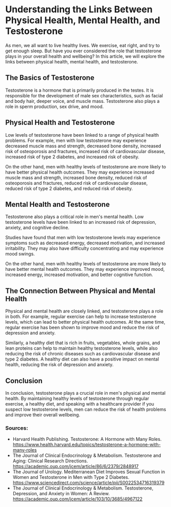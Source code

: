 # Understanding the Links Between Physical Health, Mental Health, and Testosterone
As men, we all want to live healthy lives. We exercise, eat right, and try to get enough sleep. But have you ever considered the role that testosterone plays in your overall health and wellbeing? In this article, we will explore the links between physical health, mental health, and testosterone.

## The Basics of Testosterone
Testosterone is a hormone that is primarily produced in the testes. It is responsible for the development of male sex characteristics, such as facial and body hair, deeper voice, and muscle mass. Testosterone also plays a role in sperm production, sex drive, and mood.

## Physical Health and Testosterone
Low levels of testosterone have been linked to a range of physical health problems. For example, men with low testosterone may experience decreased muscle mass and strength, decreased bone density, increased risk of osteoporosis and fractures, increased risk of cardiovascular disease, increased risk of type 2 diabetes, and increased risk of obesity.

On the other hand, men with healthy levels of testosterone are more likely to have better physical health outcomes. They may experience increased muscle mass and strength, increased bone density, reduced risk of osteoporosis and fractures, reduced risk of cardiovascular disease, reduced risk of type 2 diabetes, and reduced risk of obesity.

## Mental Health and Testosterone
Testosterone also plays a critical role in men's mental health. Low testosterone levels have been linked to an increased risk of depression, anxiety, and cognitive decline.

Studies have found that men with low testosterone levels may experience symptoms such as decreased energy, decreased motivation, and increased irritability. They may also have difficulty concentrating and may experience mood swings.

On the other hand, men with healthy levels of testosterone are more likely to have better mental health outcomes. They may experience improved mood, increased energy, increased motivation, and better cognitive function.

## The Connection Between Physical and Mental Health
Physical and mental health are closely linked, and testosterone plays a role in both. For example, regular exercise can help to increase testosterone levels, which can lead to better physical health outcomes. At the same time, regular exercise has been shown to improve mood and reduce the risk of depression and anxiety.

Similarly, a healthy diet that is rich in fruits, vegetables, whole grains, and lean proteins can help to maintain healthy testosterone levels, while also reducing the risk of chronic diseases such as cardiovascular disease and type 2 diabetes. A healthy diet can also have a positive impact on mental health, reducing the risk of depression and anxiety.

## Conclusion
In conclusion, testosterone plays a crucial role in men's physical and mental health. By maintaining healthy levels of testosterone through regular exercise, a healthy diet, and speaking with a healthcare provider if you suspect low testosterone levels, men can reduce the risk of health problems and improve their overall wellbeing.

### Sources:

- Harvard Health Publishing. Testosterone: A Hormone with Many Roles. https://www.health.harvard.edu/topics/testosterone-a-hormone-with-many-roles
- The Journal of Clinical Endocrinology & Metabolism. Testosterone and Aging: Clinical Research Directions. https://academic.oup.com/jcem/article/86/6/2379/2848917
- The Journal of Urology. Mediterranean Diet Improves Sexual Function in Women and Testosterone in Men with Type 2 Diabetes. https://www.sciencedirect.com/science/article/pii/S0022534716319379
- The Journal of Clinical Endocrinology & Metabolism. Testosterone, Depression, and Anxiety in Women: A Review. https://academic.oup.com/jcem/article/103/10/3685/4967122